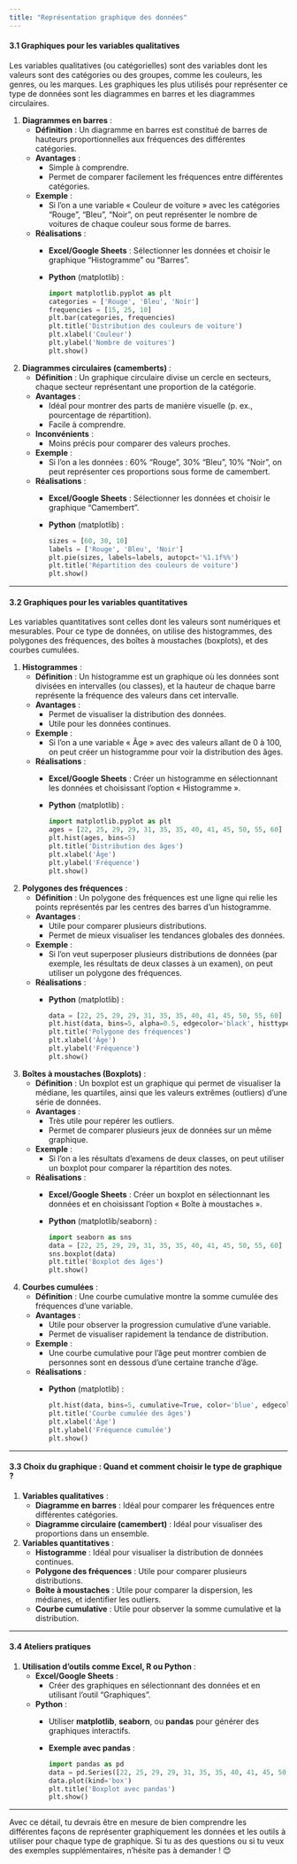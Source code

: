 ```yaml
---
title: "Représentation graphique des données"
---
```


#### **3.1 Graphiques pour les variables qualitatives**
Les variables qualitatives (ou catégorielles) sont des variables dont les valeurs sont des catégories ou des groupes, comme les couleurs, les genres, ou les marques. Les graphiques les plus utilisés pour représenter ce type de données sont les diagrammes en barres et les diagrammes circulaires.

1. **Diagrammes en barres** :
   - **Définition** : Un diagramme en barres est constitué de barres de hauteurs proportionnelles aux fréquences des différentes catégories.
   - **Avantages** :
     - Simple à comprendre.
     - Permet de comparer facilement les fréquences entre différentes catégories.
   - **Exemple** :
     - Si l'on a une variable « Couleur de voiture » avec les catégories "Rouge", "Bleu", "Noir", on peut représenter le nombre de voitures de chaque couleur sous forme de barres.
   - **Réalisations** :
     - **Excel/Google Sheets** : Sélectionner les données et choisir le graphique "Histogramme" ou "Barres".
     - **Python** (matplotlib) :
       ```python
       import matplotlib.pyplot as plt
       categories = ['Rouge', 'Bleu', 'Noir']
       frequencies = [15, 25, 10]
       plt.bar(categories, frequencies)
       plt.title('Distribution des couleurs de voiture')
       plt.xlabel('Couleur')
       plt.ylabel('Nombre de voitures')
       plt.show()
       ```

2. **Diagrammes circulaires (camemberts)** :
   - **Définition** : Un graphique circulaire divise un cercle en secteurs, chaque secteur représentant une proportion de la catégorie.
   - **Avantages** :
     - Idéal pour montrer des parts de manière visuelle (p. ex., pourcentage de répartition).
     - Facile à comprendre.
   - **Inconvénients** :
     - Moins précis pour comparer des valeurs proches.
   - **Exemple** :
     - Si l'on a les données : 60% "Rouge", 30% "Bleu", 10% "Noir", on peut représenter ces proportions sous forme de camembert.
   - **Réalisations** :
     - **Excel/Google Sheets** : Sélectionner les données et choisir le graphique "Camembert".
     - **Python** (matplotlib) :
       ```python
       sizes = [60, 30, 10]
       labels = ['Rouge', 'Bleu', 'Noir']
       plt.pie(sizes, labels=labels, autopct='%1.1f%%')
       plt.title('Répartition des couleurs de voiture')
       plt.show()
       ```

---

#### **3.2 Graphiques pour les variables quantitatives**
Les variables quantitatives sont celles dont les valeurs sont numériques et mesurables. Pour ce type de données, on utilise des histogrammes, des polygones des fréquences, des boîtes à moustaches (boxplots), et des courbes cumulées.

1. **Histogrammes** :
   - **Définition** : Un histogramme est un graphique où les données sont divisées en intervalles (ou classes), et la hauteur de chaque barre représente la fréquence des valeurs dans cet intervalle.
   - **Avantages** :
     - Permet de visualiser la distribution des données.
     - Utile pour les données continues.
   - **Exemple** :
     - Si l'on a une variable « Âge » avec des valeurs allant de 0 à 100, on peut créer un histogramme pour voir la distribution des âges.
   - **Réalisations** :
     - **Excel/Google Sheets** : Créer un histogramme en sélectionnant les données et choisissant l'option « Histogramme ».
     - **Python** (matplotlib) :
       ```python
       import matplotlib.pyplot as plt
       ages = [22, 25, 29, 29, 31, 35, 35, 40, 41, 45, 50, 55, 60]
       plt.hist(ages, bins=5)
       plt.title('Distribution des âges')
       plt.xlabel('Âge')
       plt.ylabel('Fréquence')
       plt.show()
       ```

2. **Polygones des fréquences** :
   - **Définition** : Un polygone des fréquences est une ligne qui relie les points représentés par les centres des barres d'un histogramme.
   - **Avantages** :
     - Utile pour comparer plusieurs distributions.
     - Permet de mieux visualiser les tendances globales des données.
   - **Exemple** :
     - Si l'on veut superposer plusieurs distributions de données (par exemple, les résultats de deux classes à un examen), on peut utiliser un polygone des fréquences.
   - **Réalisations** :
     - **Python** (matplotlib) :
       ```python
       data = [22, 25, 29, 29, 31, 35, 35, 40, 41, 45, 50, 55, 60]
       plt.hist(data, bins=5, alpha=0.5, edgecolor='black', histtype='step')
       plt.title('Polygone des fréquences')
       plt.xlabel('Âge')
       plt.ylabel('Fréquence')
       plt.show()
       ```

3. **Boîtes à moustaches (Boxplots)** :
   - **Définition** : Un boxplot est un graphique qui permet de visualiser la médiane, les quartiles, ainsi que les valeurs extrêmes (outliers) d'une série de données.
   - **Avantages** :
     - Très utile pour repérer les outliers.
     - Permet de comparer plusieurs jeux de données sur un même graphique.
   - **Exemple** :
     - Si l'on a les résultats d'examens de deux classes, on peut utiliser un boxplot pour comparer la répartition des notes.
   - **Réalisations** :
     - **Excel/Google Sheets** : Créer un boxplot en sélectionnant les données et en choisissant l'option « Boîte à moustaches ».
     - **Python** (matplotlib/seaborn) :
       ```python
       import seaborn as sns
       data = [22, 25, 29, 29, 31, 35, 35, 40, 41, 45, 50, 55, 60]
       sns.boxplot(data)
       plt.title('Boxplot des âges')
       plt.show()
       ```

4. **Courbes cumulées** :
   - **Définition** : Une courbe cumulative montre la somme cumulée des fréquences d’une variable.
   - **Avantages** :
     - Utile pour observer la progression cumulative d'une variable.
     - Permet de visualiser rapidement la tendance de distribution.
   - **Exemple** :
     - Une courbe cumulative pour l'âge peut montrer combien de personnes sont en dessous d'une certaine tranche d'âge.
   - **Réalisations** :
     - **Python** (matplotlib) :
       ```python
       plt.hist(data, bins=5, cumulative=True, color='blue', edgecolor='black')
       plt.title('Courbe cumulée des âges')
       plt.xlabel('Âge')
       plt.ylabel('Fréquence cumulée')
       plt.show()
       ```

---

#### **3.3 Choix du graphique : Quand et comment choisir le type de graphique ?**
1. **Variables qualitatives** :
   - **Diagramme en barres** : Idéal pour comparer les fréquences entre différentes catégories.
   - **Diagramme circulaire (camembert)** : Idéal pour visualiser des proportions dans un ensemble.
   
2. **Variables quantitatives** :
   - **Histogramme** : Idéal pour visualiser la distribution de données continues.
   - **Polygone des fréquences** : Utile pour comparer plusieurs distributions.
   - **Boîte à moustaches** : Utile pour comparer la dispersion, les médianes, et identifier les outliers.
   - **Courbe cumulative** : Utile pour observer la somme cumulative et la distribution.

---

#### **3.4 Ateliers pratiques**
1. **Utilisation d’outils comme Excel, R ou Python** :
   - **Excel/Google Sheets** :
     - Créer des graphiques en sélectionnant des données et en utilisant l'outil "Graphiques".
   - **Python** :
     - Utiliser **matplotlib**, **seaborn**, ou **pandas** pour générer des graphiques interactifs.
     - **Exemple avec pandas** :
       ```python
       import pandas as pd
       data = pd.Series([22, 25, 29, 29, 31, 35, 35, 40, 41, 45, 50, 55, 60])
       data.plot(kind='box')
       plt.title('Boxplot avec pandas')
       plt.show()
       ```

---

Avec ce détail, tu devrais être en mesure de bien comprendre les différentes façons de représenter graphiquement les données et les outils à utiliser pour chaque type de graphique. Si tu as des questions ou si tu veux des exemples supplémentaires, n’hésite pas à demander ! 😊
